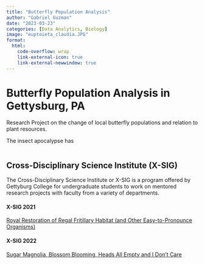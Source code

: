 ```yaml
---
title: "Butterfly Population Analysis"
author: "Gabriel Guzman"
date: "2023-03-23"
categories: [Data Analytics, Biology]
image: "euptoieta_claudia.JPG"
format:
  html:
    code-overflow: wrap
    link-external-icon: true
    link-external-newwindow: true
---
```


# Butterfly Population Analysis in Gettysburg, PA

Research Project on the change of local butterfly populations and relation to plant resources. 

The insect apocalypse has 

```r

```

## Cross-Disciplinary Science Institute (X-SIG)

The Cross-Disciplinary Science Institute or X-SIG is a program offered by Gettyburg College for undergraduate students to work on mentored research projects with faculty from a variety of departments. 

#### X-SIG 2021
[Royal Restoration of Regal Fritillary Habitat (and Other Easy-to-Pronounce Organisms)](https://xsigsummer.wordpress.com/2021/06/23/royal-restoration-of-regal-fritillary-habitat-and-other-easy-to-pronounce-organisms/){.external target="_blank"}


#### X-SIG 2022
[Sugar Magnolia, Blossom Blooming, Heads All Empty and I Don’t Care](https://xsigsummer.wordpress.com/2022/07/06/sugar-magnolia-blossom-blooming-heads-all-empty-and-i-dont-care/){.external target="_blank"}





